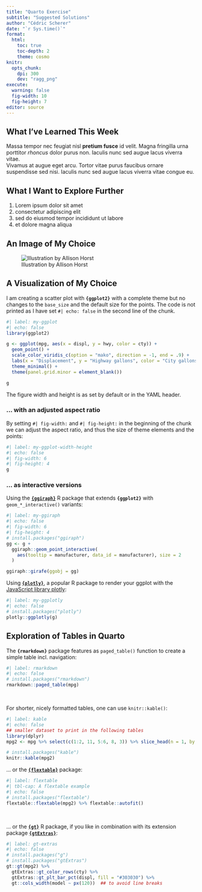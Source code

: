 ```yaml
---
title: "Quarto Exercise"
subtitle: "Suggested Solutions"
author: "Cédric Scherer"
date: "`r Sys.time()`"
format: 
  html:
    toc: true
    toc-depth: 2
    theme: cosmo
knitr:
  opts_chunk:
    dpi: 300
    dev: "ragg_png"
execute:
  warning: false
  fig-width: 10
  fig-height: 7
editor: source
---
```


## What I've Learned This Week

Massa tempor nec feugiat nisl **pretium fusce** id velit. Magna fringilla urna porttitor _rhoncus_ dolor purus non. Iaculis nunc sed augue lacus viverra vitae.  
Vivamus at augue eget arcu. Tortor vitae purus faucibus ornare suspendisse sed nisi. Iaculis nunc sed augue lacus viverra vitae congue eu.

## What I Want to Explore Further

1.  Lorem ipsum dolor sit amet
2.  consectetur adipiscing elit
3.  sed do eiusmod tempor incididunt ut labore
4.  et dolore magna aliqua


## An Image of My Choice

![Illustration by Allison Horst](https://raw.githubusercontent.com/mine-cetinkaya-rundel/hello-quarto/main/images/horst-quarto-penguins.png){fig-alt="A drawing of two cute penguins, an orange one hugging the quarto logo and a blue one yay'ing."}


## A Visualization of My Choice

I am creating a scatter plot with **`{ggplot2}`** with a complete theme but no changes to the `base_size` and the default size for the points. The code is not printed as I have set `#| echo: false` in the second line of the chunk.

```r
#| label: my-ggplot
#| echo: false
library(ggplot2)

g <- ggplot(mpg, aes(x = displ, y = hwy, color = cty)) + 
  geom_point() +
  scale_color_viridis_c(option = "mako", direction = -1, end = .9) +
  labs(x = "Displacement", y = "Highway gallons", color = "City gallons:") +
  theme_minimal() +
  theme(panel.grid.minor = element_blank())

g
```

The figure width and height is as set by default or in the YAML header.

### ... with an adjusted aspect ratio

By setting `#| fig-width:` and `#| fig-height:` in the beginning of the chunk we can adjust the aspect ratio, and thus the size of theme elements and the points:

```r
#| label: my-ggplot-width-height
#| echo: false
#| fig-width: 6
#| fig-height: 4
g
```

### ... as interactive versions

Using the [**`{ggiraph}`**](https://davidgohel.github.io/ggiraph/index.html) R package that extends **`{ggplot2}`** with `geom_*_interactive()` variants:

```r
#| label: my-ggiraph
#| echo: false
#| fig-width: 6
#| fig-height: 4
# install.packages("ggiraph")
gg <- g + 
  ggiraph::geom_point_interactive(
    aes(tooltip = manufacturer, data_id = manufacturer), size = 2
  )

ggiraph::girafe(ggobj = gg)
```

Using [**`{plotly}`**](https://plotly.com/ggplot2/), a popular R package to render your ggplot with the [JavaScript library plotly](https://plotly.com/):

```r
#| label: my-ggplotly
#| echo: false
# install.packages("plotly")
plotly::ggplotly(g)
```

## Exploration of Tables in Quarto

The **`{rmarkdown}`** package features as `paged_table()` function to create a simple table incl. navigation:

```r
#| label: rmarkdown
#| echo: false
# install.packages("rmarkdown")
rmarkdown::paged_table(mpg)
```

<br>

For shorter, nicely formatted tables, one can use `knitr::kable()`:

```r
#| label: kable
#| echo: false
## smaller dataset to print in the following tables
library(dplyr)
mpg2 <- mpg %>% select(c(1:2, 11, 5:6, 8, 3)) %>% slice_head(n = 1, by = manufacturer)

# install.packages("kable")
knitr::kable(mpg2)
```

... or the [**`{flextable}`**](https://ardata-fr.github.io/flextable-book/) package:

```r
#| label: flextable
#| tbl-cap: A flextable example
#| echo: false
# install.packages("flextable")
flextable::flextable(mpg2) %>% flextable::autofit()
```

<br>

... or the [**`{gt}`**](https://gt.rstudio.com/) R package, if you like in combination with its extension package [**`{gtExtras}`**](https://jthomasmock.github.io/gtExtras/):

```r
#| label: gt-extras
#| echo: false
# install.packages("g")
# install.packages("gtExtras")
gt::gt(mpg2) %>% 
  gtExtras::gt_color_rows(cty) %>%
  gtExtras::gt_plt_bar_pct(displ, fill = "#303030") %>% 
  gt::cols_width(model ~ px(120))  ## to avoid line breaks
```
